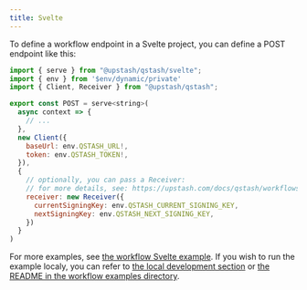 ```yaml
---
title: Svelte
---
```


To define a workflow endpoint in a Svelte project,
you can define a POST endpoint like this:

```javascript
import { serve } from "@upstash/qstash/svelte";
import { env } from '$env/dynamic/private'
import { Client, Receiver } from "@upstash/qstash";

export const POST = serve<string>(
  async context => {
    // ...
  },
  new Client({
    baseUrl: env.QSTASH_URL!,
    token: env.QSTASH_TOKEN!,
  }),
  {
    // optionally, you can pass a Receiver:
    // for more details, see: https://upstash.com/docs/qstash/workflows/basics/serve#receiver-option
    receiver: new Receiver({
      currentSigningKey: env.QSTASH_CURRENT_SIGNING_KEY,
      nextSigningKey: env.QSTASH_NEXT_SIGNING_KEY,
    })
  }
)
```

For more examples, see [the workflow Svelte example](https://github.com/upstash/qstash-js/tree/main/examples/workflow/sveltekit). If you wish to run the example localy, you can refer to [the local development section](/qstash/workflows/howto/local-development) or [the README in the workflow examples directory](https://github.com/upstash/qstash-js/tree/main/examples/workflow).